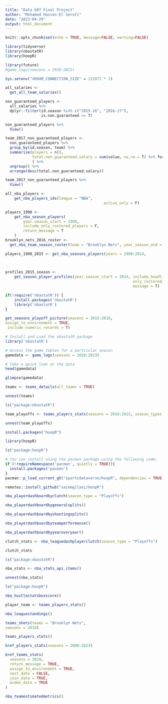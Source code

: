 ```yaml
---
title: "Data 607 Final Project"
author: "Mohamed Hassan-El Serafi"
date: "2023-04-29"
output: html_document
---
```


```r
knitr::opts_chunk$set(echo = TRUE, message=FALSE, warning=FALSE)
```



```r
library(tidyverse)
library(nbastatR)
library(hoopR)
```


```r

library(future)
#game_logs(seasons = 2010:2023)
```


```r
Sys.setenv("VROOM_CONNECTION_SIZE" = 131072 * 2)
```





```r
all_salaries <- 
  get_all_team_salaries()

non_guaranteed_players <- 
  all_salaries %>% 
  dplyr::filter(id.season %in% c("2015-16", "2016-17"),
                is.non.guaranteed == T)

non_guaranteed_players %>% 
  View()

team_2017_non_guaranteed_players <- 
  non_guaranteed_players %>% 
  group_by(id.season, team) %>% 
  summarise(players = n(),
            total.non_guaranteed.salary = sum(value, na.rm = T) %>% formattable::currency(digits = 0)
            ) %>% 
  ungroup() %>% 
  arrange(desc(total.non_guaranteed.salary))

team_2017_non_guaranteed_players %>% 
  View()
```


```r
all_nba_players <- 
	get_nba_players_ids(league = "NBA",
											active_only = F)

players_1998 <-
	get_nba_season_players(
		year.season_start = 1998,
		include_only_rostered_players = F,
		return_message = T
	)
brooklyn_nets_2016_roster <- 
  get_nba_team_season_roster(team = "Brooklyn Nets", year_season_end = 2016)

players_1998_2015 <- get_nba_seasons_players(years = 1998:2014,
																						 only_on_roster = T,
																						 message = F)

profiles_2015_season <-
	get_season_player_profiles(year.season_start = 2014, include_headline_stats = T,
														 only_rostered_players = T,
														 message = T)
```


```r
if(!require('nbastatR')) {
    install.packages('nbastatR')
    library('nbastatR')
}
```


```r
get_seasons_playoff_picture(seasons = 2015:2018,
assign_to_environment = TRUE,
 include_numeric_records = T)
```

```r
# Install and Load the nbastatR package
library('nbastatR')

# Access the game tables for a particular season
gamedata <- game_logs(seasons = 2010:2023)

# Take a quick look at the data
head(gamedata)
```



```r
glimpse(gamedata)
```


```r
teams <- teams_details(all_teams = TRUE)
```


```r
unnest(teams)
```





```r
ls("package:nbastatR")
```

```r
team_playoffs <- teams_players_stats(seasons = 2010:2023, season_types = 'Playoffs')
```

```r
unnest(team_playoffs)
```

```r
install.packages("hoopR")
```



```r
library(hoopR)
```

```r
ls("package:hoopR")
```



```r
# You can install using the pacman package using the following code:
if (!requireNamespace('pacman', quietly = TRUE)){
  install.packages('pacman')
}
pacman::p_load_current_gh("sportsdataverse/hoopR", dependencies = TRUE, update = TRUE)
```



```r

remotes::install_github("saiemgilani/hoopR")
```


```r
nba_playerdashboardbyclutch(season_type = "Playoffs")
```

```r
nba_playerdashboardbygeneralsplits()
```


```r
nba_playerdashboardbyshootingsplits()
```



```r
nba_playerdashboardbyteamperformance()
```


```r
nba_playerdashboardbyyearoveryear()
```


```r
clutch_stats <- nba_leaguedashplayerclutch(season_type = "Playoffs")
```

```r
clutch_stats
```


```r
ls("package:nbastatR")
```


```r
nba_stats <- nba_stats_api_items()
```

```r
unnest(nba_stats)
```

```r
ls("package:hoopR")
```


```r
nba_hustlestatsboxscore()
```


```r
player_team <- teams_players_stats()
```

```r
nba_leaguestandings()
```
```r
teams_shots(teams = "Brooklyn Nets",
seasons = 2018)
```



```r
teams_players_stats()
```
```r
bref_players_stats(seasons = 2000:2023)
```


```r
bref_teams_stats(
  seasons = 2019,
  return_message = TRUE,
  assign_to_environment = TRUE,
  nest_data = FALSE,
  join_data = TRUE,
  widen_data = TRUE
)

```


```r
nba_teamestimatedmetrics()
```


